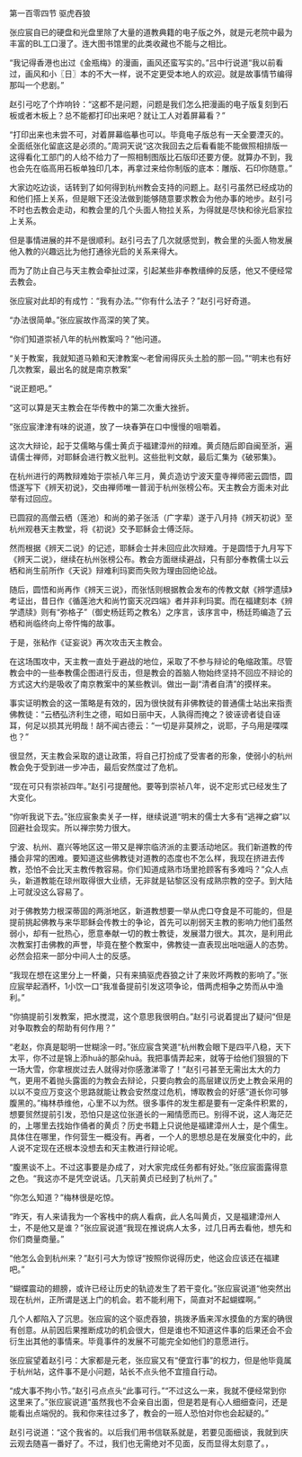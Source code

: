 

第一百零四节 驱虎吞狼

张应宸自已的硬盘和光盘里除了大量的道教典籍的电子版之外，就是元老院中最为丰富的BL工口漫了。连大图书馆里的此类收藏也不能与之相比。

“我记得香港也出过《金瓶梅》的漫画，画风还蛮写实的。”吕中行说道“我以前看过，画风和小〖日〗本的不大一样，说不定更受本地人的欢迎。就是故事情节编得那叫一个悲剧。”

赵引弓吃了个炸响铃：“这都不是问题，问题是我们怎么把漫画的电子版复刻到石板或者木板上？总不能都打印出来吧？就让工人对着屏幕看？”

“打印出来也未尝不可，对着屏幕临摹也可以。毕竟电子版总有一天全要湮灭的。全面纸张化留底这是必须的。”周洞天说“这次我回去之后看看能不能做照相排版一这得看化工部门的人给不给力了一照相制图版比石版印还要方便。就算办不到，我也会先在临高用石板单独印几本，再拿过来给你制版的底本：雕版、石印你随意。”

大家边吃边谈，话转到了如何得到杭州教会支持的问题上。赵引弓虽然已经成功的和他们搭上关系，但是眼下还没法做到能够随意要求教会为他办事的地步。赵引弓不时也去教会走动，和教会里的几个头面人物拉关系，为得就是尽快和徐光启家拉上关系。

但是事情进展的并不是很顺利。赵引弓去了几次就感觉到，教会里的头面人物发展他入教的兴趣远比为他打通徐光启的关系来得大。

而为了防止自己与天主教会牵扯过深，引起某些非奉教缙绅的反感，他又不便经常去教会。

张应宸对此却的有成竹：“我有办法。”“你有什么法子？”赵引弓好奇道。

“办法很简单。”张应宸故作高深的笑了笑。

“你们知道崇祯八年的杭州教案吗？”他问道。

“关于教案，我就知道马赖和天津教案～老曾闹得灰头土脸的那一回。”“明末也有好几次教案，最出名的就是南京教案”

“说正题吧。”

“这可以算是天主教会在华传教中的第二次重大挫折。

”张应宸津津有味的说道，放了一块春笋在口中慢慢的咀嚼着。

这次大辩论，起于艾儒略与儒士黄贞于福建漳州的辩难。黄贞随后即自闽至浙，遍请儒士禅师，对耶稣会进行教义批判。这些批判文献，最后汇集为《破邪集》。

在杭州进行的两教辩难始于崇祯八年三月，黄贞造访宁波天童寺禅师密云圆悟，圆悟遂写下《辨天初说》，交由禅师唯一普润于杭州张榜公布。天主教会方面未对此举有过回应。

已圆寂的高僧云栖（莲池）和尚的弟子张活（广字辈）遂于八月持《辨天初说》至杭州观巷天主教堂，将《初说》交予耶稣会士傅泛际。

然而根据《辨天二说》的记述，耶稣会士并未回应此次辩难。于是圆悟于九月写下《辨天二说》，继续在杭州张榜公布。教会方面继续避战，只有部分奉教儒士以云栖和尚生前所作《天说》辩难利玛窦而失败为理由回绝论战。

随后，圆悟和尚再作《辨天三说》，而张恬则根据教会发布的传教文献《辨学遗牍》考证出，昔日作《循莲池大和尚竹窗天况四端》者并非利玛窦。而在福建刻本《辨学遗牍》则有“弥格子”（御史杨廷筠之教名）之序言，该序言中，杨廷筠编造了云栖和尚临终向上帝忤悔的故事。

于是，张粘作《证妄说》再次攻击天主教会。

在这场围攻中，天主教一直处于避战的地位，采取了不参与辩论的龟缩政策。尽管教会中的一些奉教儒企图进行反击，但是教会的首脑人物始终坚持不回应不辩论的方式这大约是吸收了南京教案中的某些教训。做出一副“清者自清”的摸样来。

事实证明教会的这一策略是有效的，因为很快就有非佛教徒的普通儒士站出来指责佛教徒：“云栖弘济利生之德，昭如日丽中天，人孰得而掩之？彼诬谤者徒自诬耳，何足以损其光明哉！胡不闻古德云：“一切是非莫辨之，说耶，子乌用是喋喋也？”

很显然，天主教会采取的退让政策，将自己打扮成了受害者的形象，使弱小的杭州教会免于受到进一步冲击，最后安然度过了危机。

“现在可只有崇祯四年。”赵引弓提醒他。要等到崇祯八年，说不定形式已经发生了大变化。

“你听我说下去。”张应宸象卖关子一样，继续说道“明末的儒士大多有“逃禅之癖”以回避社会现实。所以禅宗势力很大。

宁波、杭州、嘉兴等地区这一带又是禅宗临济派的主要活动地区。我们新道教的传播会非常的困难。要知道这些佛教徒对道教的态度也不怎么样，我现在挤进去传教，恐怕不会比天主教传教容易。你们知道成熟市场里抢顾客有多难吗？”众人点头，新道教能在琼州取得很大业绩，无非就是钻黎区没有成熟宗教的空子。到大陆上可就没这么容易了。

对于佛教势力根深蒂固的两浙地区，新道教想要一举从虎口夺食是不可能的，但是提前挑起佛教与来华耶稣会传教士的争论，首先可以削弱天主教的影响力他们虽然弱小，却有一批热心，愿意奉献一切的教士教徒，发展潜力很大。其次，是利用此次教案打击佛教的声誉，毕竟在整个教案中，佛教徒一直表现出咄咄逼人的态势。必然会招来一部分中间人士的反感。

“我现在想在这里分上一杯羹，只有来搞驱虎吞狼之计了来败坏两教的影响了。”张应宸举起酒杯，1小饮一口“我准备提前引发这项争论，借两虎相争之势而从中渔利。”

“你搞提前引发教案，把水搅混，这个意思我很明白。”赵引弓说着提出了疑问“但是对争取教会的帮助有何作用？”

“老赵，你真是聪明一世糊涂一时。”张应宸含笑道“杭州教会眼下是四平八稳，天下太平，你不过是锦上添huā的那朵huā。我把事情弄起来，就等于给他们狠狠的下一场大雪，你拿根炭过去人就得对你感激涕零了！”赵引弓甚至无需出太大的力气，更用不着抛头露面的为教会去辩论，只要向教会的高层建议历史上教会采用的以以不变应万变这个思路就能让教会安然度过危机，博取教会的好感“道长你可够腹黑的。”梅林恭维他，心里不以为然。很多事件的发生都是要有一定条件积累的，想要贸然提前引发，恐怕只是这位张道长的一厢情愿而已。别得不说，这人海茫茫的，上哪里去找始作俑者的黄贞？历史书籍上只说他是福建漳州人士，是个儒生。具体住在哪里，作何营生一概没有。再者，一个人的思想总是在发展变化中的，此人说不定现在还根本没想去和天主教进行辩论呢。

“腹黑谈不上。不过这事要是办成了，对大家完成任务都有好处。”张应宸面露得意之色。“我这亦不是凭空说话。几天前黄贞已经到了杭州了。”

“你怎么知道？”梅林很是吃惊。

“昨天，有人来请我为一个客栈中的病人看病，此人名叫黄贞，又是福建漳州人士，不是他又是谁？”张应宸说道“我现在推说病人太多，过几日再去看他，想先和你们商量商量。”

“他怎么会到杭州来？”赵引弓大为惊讶“按照你说得历史，他这会应该还在福建吧。”

“蝴蝶震动的翅膀，或许已经让历史的轨迹发生了若干变化。”张应宸说道“他突然出现在杭州，正所谓是送上门的机会。若不能利用下，简直对不起蝴蝶啊。”

几个人都陷入了沉思。张应宸的这个驱虎吞狼，挑拨矛盾来浑水摸鱼的方案的确很有创意。从前因后果推断成功的机会很大，但是谁也不知道这件事的后果还会不会衍生出其他的事情来。毕竟事件的发展不可能完全如他们的意愿进行。

张应宸望着赵引弓：大家都是元老，张应宸又有“便宜行事”的权力，但是他毕竟属于杭州站，这件事不是小问题，站长不点头他不宜擅自行动。

“成大事不拘小节。”赵引弓点点头“此事可行。”“不过这么一来，我就不便经常到你这里来了。”张应宸说道“虽然我也不会亲自出面，但是若是有心人细细查问，还是能看出点端倪的。我和你来往过多了，教会的一班人恐怕对你也会起疑的。”

赵引弓说道：“这个我省的。以后我们用书信联系就是，若要见面细谈，我就到庆云观去随喜一番好了。不过，我们也无需绝对不见面，反而显得太刻意了。，

